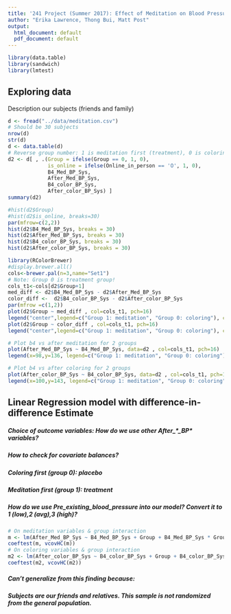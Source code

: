 ```yaml
---
title: '241 Project (Summer 2017): Effect of Meditation on Blood Pressure'
author: "Erika Lawrence, Thong Bui, Matt Post"
output:
  html_document: default
  pdf_document: default
---
```

```r
library(data.table)
library(sandwich)
library(lmtest)
```

## Exploring data

Description our subjects (friends and family)

```r
d <- fread("../data/meditation.csv")
# Should be 30 subjects
nrow(d)
str(d)
d <- data.table(d)
# Reverse group number: 1 is meditation first (treatment), 0 is coloring 1st
d2 <- d[ , .(Group = ifelse(Group == 0, 1, 0), 
             is_online = ifelse(Online_in_person == 'O', 1, 0),
             B4_Med_BP_Sys,
             After_Med_BP_Sys,
             B4_color_BP_Sys,
             After_color_BP_Sys) ]
summary(d2)

#hist(d2$Group)
#hist(d2$is_online, breaks=30)
par(mfrow=c(2,2))
hist(d2$B4_Med_BP_Sys, breaks = 30)
hist(d2$After_Med_BP_Sys, breaks = 30)
hist(d2$B4_color_BP_Sys, breaks = 30)
hist(d2$After_color_BP_Sys, breaks = 30)

library(RColorBrewer)
#display.brewer.all()
cols<-brewer.pal(n=3,name="Set1")
# Note: Group 0 is treatment group!
cols_t1<-cols[d2$Group+1]
med_diff <- d2$B4_Med_BP_Sys - d2$After_Med_BP_Sys
color_diff <-  d2$B4_color_BP_Sys - d2$After_color_BP_Sys
par(mfrow =c(1,2))
plot(d2$Group ~ med_diff , col=cols_t1, pch=16)
legend("center",legend=c("Group 1: meditation", "Group 0: coloring"), col=cols_t1, pch=16)
plot(d2$Group ~ color_diff , col=cols_t1, pch=16)
legend("center",legend=c("Group 1: meditation", "Group 0: coloring"), col=cols_t1, pch=16)

# Plot b4 vs after meditation for 2 groups
plot(After_Med_BP_Sys ~ B4_Med_BP_Sys, data=d2 , col=cols_t1, pch=16)
legend(x=98,y=136, legend=c("Group 1: meditation", "Group 0: coloring"), col=cols_t1, pch=16, xpd=TRUE)

# Plot b4 vs after coloring for 2 groups
plot(After_color_BP_Sys ~ B4_color_BP_Sys, data=d2 , col=cols_t1, pch=16)
legend(x=100,y=143, legend=c("Group 1: meditation", "Group 0: coloring"), col=cols_t1, pch=16, xpd=TRUE)

```

## Linear Regression model with difference-in-difference Estimate
##### Choice of outcome variables: How do we use other After_*_BP* variables?
##### How to check for covariate balances?

##### Coloring first (group 0): placebo
##### Meditation first (group 1): treatment

##### How do we use Pre_existing_blood_pressure into our model? Convert it to 1 (low),2 (avg),3 (high)?

```r
# On meditation variables & group interaction
m <- lm(After_Med_BP_Sys ~ B4_Med_BP_Sys + Group + B4_Med_BP_Sys * Group, data=d2)
coeftest(m, vcovHC(m))
# On coloring variables & group interaction
m2 <- lm(After_color_BP_Sys ~ B4_color_BP_Sys + Group + B4_color_BP_Sys * Group, data=d2)
coeftest(m2, vcovHC(m2))
```

##### Can't generalize from this finding because:
##### Subjects are our friends and relatives. This sample is not randomized from the general population. 
